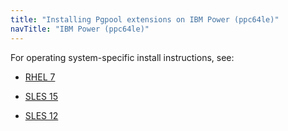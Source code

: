 ```yaml
---
title: "Installing Pgpool extensions on IBM Power (ppc64le)"
navTitle: "IBM Power (ppc64le)"
---
```


For operating system-specific install instructions, see:

  - [RHEL 7](10_pgpoolext_rhel7_ppcle)

  - [SLES 15](11_pgpoolext_sles15_ppcle)
  - [SLES 12](12_pgpoolext_sles12_ppcle)
